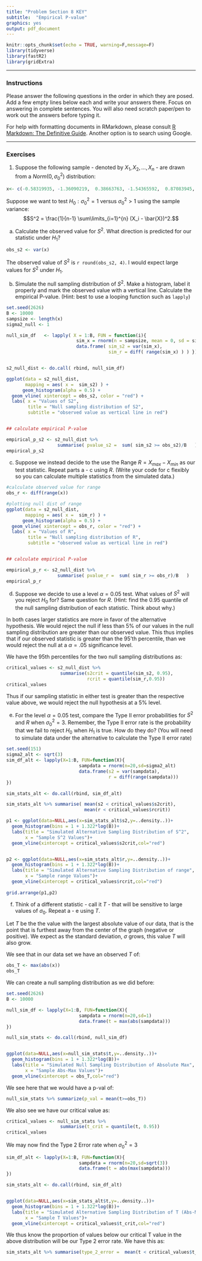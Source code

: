 ```yaml
---
title: "Problem Section 8 KEY"
subtitle:  "Empirical P-value"
graphics: yes
output: pdf_document
---
```


```r
knitr::opts_chunk$set(echo = TRUE, warning=F,message=F)
library(tidyverse)
library(fastR2)
library(gridExtra)
```

* * * 
### Instructions

Please answer the following questions in the order in which they are posed. Add a few empty lines below each and write your answers there. Focus on answering in complete sentences. You will also need scratch paper/pen to work out the answers before typing it.

For help with formatting documents in RMarkdown, please consult [R Markdown: The Definitive Guide](https://bookdown.org/yihui/rmarkdown/). Another option is to search using Google. 

* * *

### Exercises 

1. Suppose the following sample - denoted by $X_1,X_2,\dots,X_n$ - are drawn from a $Norm(0, \sigma^2_0)$ distribution:
```r
x<- c(-0.58319935, -1.36090219,  0.38663763, -1.54365592,  0.87083945, -0.69187830, 0.45898841, -2.82556635,  0.01777137, -0.62753863 , 0.54611381, -1.39731591, -1.72584231,  0.91371529,  0.18096064, -0.53063107, -0.76604739, -1.97107704, 0.56394712,  1.13707563)
```

Suppose we want to test $H_0: \sigma^2_0 = 1$ versus $\sigma^2_0 > 1$ using the sample variance:
$$S^2 = \frac{1}{n-1} \sum\limits_{i=1}^{n} (X_i - \bar{X})^2.$$

a. Calculate the observed value for $S^2$. What direction is predicted for our statistic under $H_1$?

```r
obs_s2 <- var(x)

```

The observed value of $S^2$ is `r round(obs_s2, 4)`. I would expect large values for $S^2$ under $H_1$. 

b. Simulate the null sampling distribution of $S^2$. Make a histogram, label it properly and mark the observed value with a vertical line. Calculate the empirical P-value.  (Hint: best to use a looping function such as `lapply`)

```r
set.seed(2626)
B <- 10000
sampsize <- length(x)
sigma2_null <- 1

null_sim_df   <- lapply( X = 1:B, FUN = function(i){
                          sim_x = rnorm(n = sampsize, mean = 0, sd = sigma2_null)
                          data.frame( sim_s2 = var(sim_x), 
                                      sim_r = diff( range(sim_x) ) ) })


s2_null_dist <- do.call( rbind, null_sim_df) 

ggplot(data = s2_null_dist,
       mapping = aes( x =  sim_s2) ) +
      geom_histogram(alpha = 0.5) +
  geom_vline( xintercept = obs_s2, color = "red") +
  labs( x = "Values of S2",
        title = "Null sampling distribution of S2",
        subtitle = "observed value as vertical line in red")


## calculate empirical P-value

empirical_p_s2 <- s2_null_dist %>% 
                   summarise( pvalue_s2 =  sum( sim_s2 >= obs_s2)/B   )
empirical_p_s2

```

c. Suppose we instead decide to the use the Range $R = X_{max} - X_{min}$ as our test statistic. Repeat parts a - c using $R$. (Write your code for c flexibly so you can calculate multiple statistics from the simulated data.)

```r
#calculate observed value for range
obs_r <- diff(range(x))

#plotting null dist of range
ggplot(data = s2_null_dist,
       mapping = aes( x =  sim_r) ) +
      geom_histogram(alpha = 0.5) +
  geom_vline( xintercept = obs_r, color = "red") +
  labs( x = "Values of R",
        title = "Null sampling distribution of R",
        subtitle = "observed value as vertical line in red")


## calculate empirical P-value

empirical_p_r <- s2_null_dist %>% 
                   summarise( pvalue_r =  sum( sim_r >= obs_r)/B   )
empirical_p_r
```


d. Suppose we decide to use a level $\alpha=0.05$ test. What values of $S^2$ will you reject $H_0$ for? Same question for $R$. (Hint: find the 0.95 quantile of the null sampling distribution of each statistic. Think about why.) 

In both cases larger statistics are more in favor of the alternative hypothesis. We would reject the null if less than 5% of our values in the null sampling distribution are greater than our observed value. This thus implies that if our observed statistic is greater than the 95'th percentile, than we would reject the null at a $\alpha = .05$ significance level. 

We have the 95th percentiles for the two null sampling distributions as:

```r
critical_values <- s2_null_dist %>% 
                    summarise(s2crit = quantile(sim_s2, 0.95),
                              rcrit = quantile(sim_r,0.95))
critical_values
```


Thus if our sampling statistic in either test is greater than the respective value above, we would reject the null hypothesis at a 5% level. 

e. For the level $\alpha = 0.05$ test, compare the Type II error probabilities for $S^2$ and $R$ when $\sigma^2_0 = 3$. Remember, the Type II error rate is the probability that we fail to reject $H_0$ when $H_1$ is true. How do they do?   (You will need to simulate data under the alternative to calculate the Type II error rate)

```r
set.seed(151)
sigma2_alt <- sqrt(3)
sim_df_alt <- lapply(X=1:B, FUN=function(X){
                           sampdata = rnorm(n=20,sd=sigma2_alt)
                           data.frame(s2 = var(sampdata), 
                                      r = diff(range(sampdata)))
})

sim_stats_alt <- do.call(rbind, sim_df_alt)

sim_stats_alt %>% summarise( mean(s2 < critical_values$s2crit),
                             mean(r < critical_values$rcrit))

p1 <- ggplot(data=NULL,aes(x=sim_stats_alt$s2,y=..density..))+
  geom_histogram(bins = 1 + 1.322*log(B))+
  labs(title = "Simulated Alternative Sampling Distribution of S^2",
       x = "Sample S^2 Values")+
  geom_vline(xintercept = critical_values$s2crit,col="red")


p2 <- ggplot(data=NULL,aes(x=sim_stats_alt$r,y=..density..))+
  geom_histogram(bins = 1 + 1.322*log(B))+
  labs(title = "Simulated Alternative Sampling Distribution of range",
       x = "Sample range Values")+
  geom_vline(xintercept = critical_values$rcrit,col="red")
  
grid.arrange(p1,p2)

```
f. Think of a different statistic - call it $T$ - that will be sensitive to large values of $\sigma_0$. Repeat a - e using $T$. 

Let $T$ be the the value with the largest absolute value of our data, that is the point that is furthest away from the center of the graph (negative or positive). We expect as the standard deviation, $\sigma$ grows, this value $T$ will also grow. 

We see that in our data set we have an observed $T$ of:

```r
obs_T <- max(abs(x))
obs_T
```

We can create a null sampling distribution as we did before:

```r
set.seed(2626)
B <- 10000

null_sim_df <- lapply(X=1:B, FUN=function(X){
                           sampdata = rnorm(n=20,sd=1)
                           data.frame(t = max(abs(sampdata)))
})

null_sim_stats <- do.call(rbind, null_sim_df)


ggplot(data=NULL,aes(x=null_sim_stats$t,y=..density..))+
  geom_histogram(bins = 1 + 1.322*log(B))+
  labs(title = "Simulated Null Sampling Distribution of Absolute Max",
       x = "Sample Abs-Max Values")+
  geom_vline(xintercept = obs_T,col="red")
```

We see here that we would have a p-val of:

```r
null_sim_stats %>% summarize(p_val = mean(t>=obs_T))
```

We also see we have our critical value as:

```r
critical_values <- null_sim_stats %>% 
                    summarise(t_crit = quantile(t, 0.95))
critical_values
```

We may now find the Type 2 Error rate when $\sigma^2_0 = 3$ 

```r
sim_df_alt <- lapply(X=1:B, FUN=function(X){
                           sampdata = rnorm(n=20,sd=sqrt(3))
                           data.frame(t = abs(max(sampdata)))
})

sim_stats_alt <- do.call(rbind, sim_df_alt)


ggplot(data=NULL,aes(x=sim_stats_alt$t,y=..density..))+
  geom_histogram(bins = 1 + 1.322*log(B))+
  labs(title = "Simulated Alternative Sampling Distribution of T (Abs-Max)",
       x = "Sample T Values")+
  geom_vline(xintercept = critical_values$t_crit,col="red")
```

We thus know the proportion of values below our critical T value in the above distribution will be our Type 2 error rate. We have this as:

```r
sim_stats_alt %>% summarise(type_2_error =  mean(t < critical_values$t_crit))
```


